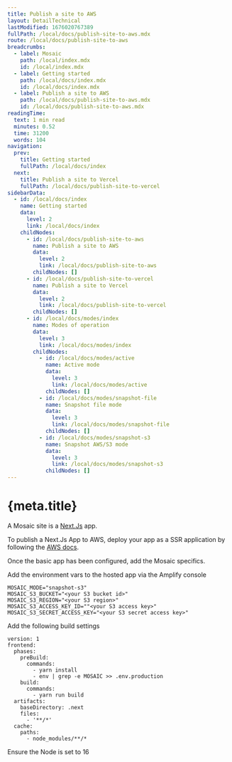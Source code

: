 ```yaml
---
title: Publish a site to AWS
layout: DetailTechnical
lastModified: 1676020767389
fullPath: /local/docs/publish-site-to-aws.mdx
route: /local/docs/publish-site-to-aws
breadcrumbs:
  - label: Mosaic
    path: /local/index.mdx
    id: /local/index.mdx
  - label: Getting started
    path: /local/docs/index.mdx
    id: /local/docs/index.mdx
  - label: Publish a site to AWS
    path: /local/docs/publish-site-to-aws.mdx
    id: /local/docs/publish-site-to-aws.mdx
readingTime:
  text: 1 min read
  minutes: 0.52
  time: 31200
  words: 104
navigation:
  prev:
    title: Getting started
    fullPath: /local/docs/index
  next:
    title: Publish a site to Vercel
    fullPath: /local/docs/publish-site-to-vercel
sidebarData:
  - id: /local/docs/index
    name: Getting started
    data:
      level: 2
      link: /local/docs/index
    childNodes:
      - id: /local/docs/publish-site-to-aws
        name: Publish a site to AWS
        data:
          level: 2
          link: /local/docs/publish-site-to-aws
        childNodes: []
      - id: /local/docs/publish-site-to-vercel
        name: Publish a site to Vercel
        data:
          level: 2
          link: /local/docs/publish-site-to-vercel
        childNodes: []
      - id: /local/docs/modes/index
        name: Modes of operation
        data:
          level: 3
          link: /local/docs/modes/index
        childNodes:
          - id: /local/docs/modes/active
            name: Active mode
            data:
              level: 3
              link: /local/docs/modes/active
            childNodes: []
          - id: /local/docs/modes/snapshot-file
            name: Snapshot file mode
            data:
              level: 3
              link: /local/docs/modes/snapshot-file
            childNodes: []
          - id: /local/docs/modes/snapshot-s3
            name: Snapshot AWS/S3 mode
            data:
              level: 3
              link: /local/docs/modes/snapshot-s3
            childNodes: []
---
```


# {meta.title}

A Mosaic site is a [Next.Js](https://nextjs.org/) app.

To publish a Next.Js App to AWS, deploy your app as a SSR application by following the [AWS docs](https://docs.amplify.aws/guides/hosting/nextjs/q/platform/js/).

Once the basic app has been configured, add the Mosaic specifics.

Add the environment vars to the hosted app via the Amplify console

```
MOSAIC_MODE="snapshot-s3"
MOSAIC_S3_BUCKET="<your S3 bucket id>"
MOSAIC_S3_REGION="<your S3 region>"
MOSAIC_S3_ACCESS_KEY_ID=""<your S3 access key>"
MOSAIC_S3_SECRET_ACCESS_KEY="<your S3 secret access key>"
```

Add the following build settings

```
version: 1
frontend:
  phases:
    preBuild:
      commands:
        - yarn install
        - env | grep -e MOSAIC >> .env.production
    build:
      commands:
        - yarn run build
  artifacts:
    baseDirectory: .next
    files:
      - '**/*'
  cache:
    paths:
      - node_modules/**/*
```

Ensure the Node is set to 16
